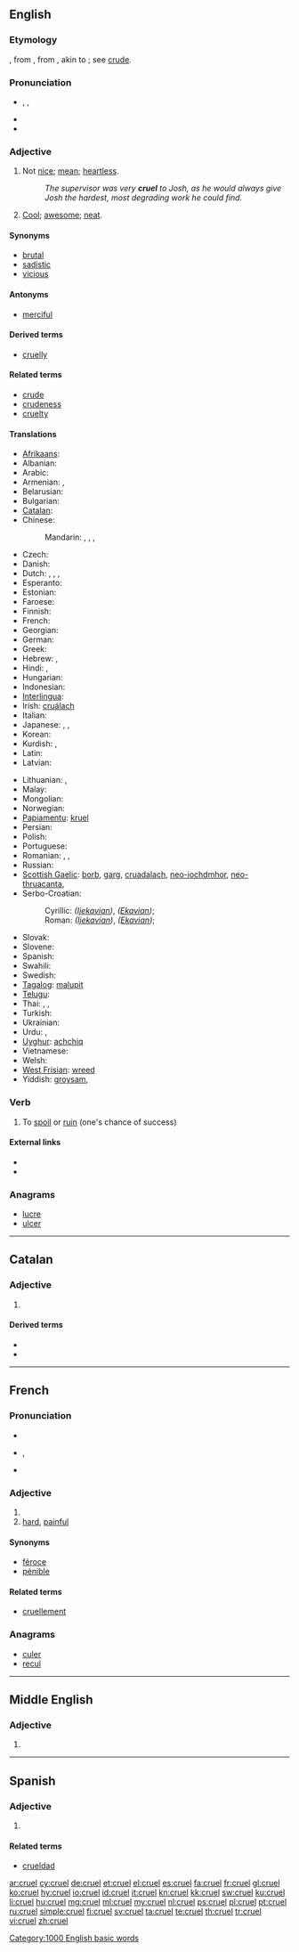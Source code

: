 ==English==

===Etymology===
{{etyl|enm}}, from {{etyl|fro}}, from {{etyl|la}} {{term|crudelis|crūdēlis|hard, severe, cruel|lang=la}}, akin to {{term|crudus|crūdus|raw, crude|lang=la}}; see [[crude]].

===Pronunciation===
* {{a|RP}} {{enPR|kro͞oəl}}, {{IPA|/kɹuːəl/}}, {{SAMPA|/kr\u:@l/}}
* {{audio|en-us-cruel.ogg|Audio (US/UK)}}
* {{rhymes|ʊəl}}

===Adjective===
{{en-adj|[[crueler]] or [[crueller]]|[[cruelest]] or [[cruellest]]}}

# Not [[nice]]; [[mean]]; [[heartless]].
#: ''The supervisor was very '''cruel''' to Josh, as he would always give Josh the hardest, most degrading work he could find.''
# {{slang}} [[cool|Cool]]; [[awesome]]; [[neat]].

====Synonyms====
* [[brutal]]
* [[sadistic]]
* [[vicious]]

====Antonyms====
* [[merciful]]

====Derived terms====
* [[cruelly]]

====Related terms====
* [[crude]]
* [[crudeness]]
* [[cruelty]]

====Translations====
{{trans-top|not nice; mean; heartless}}
* [[Afrikaans]]: {{t|af|wreedaardig}}
* Albanian: {{t|sq|mizor}}
* Arabic: {{t|ar|قاسي|tr=qaasiy}}
* Armenian: {{t+|hy|դաժան|tr=dažan}},  {{t|hy|անգութ|tr=angut’}}
* Belarusian: {{t|be|жорсткі|tr=žórstki|sc=Cyrl}}
* Bulgarian: {{t+|bg|жесток|tr=žestók}}
* [[Catalan]]: {{t|ca|cruel}}
* Chinese:
*: Mandarin: {{t|cmn|殘忍|sc=Hani}},  {{t|cmn|残忍|tr=cánrěn|sc=Hani}},  {{t|cmn|殘酷|sc=Hani}},  {{t-|cmn|残酷|tr=cánkù|sc=Hani}}
* Czech: {{t-|cs|krutý|m}}
* Danish: {{t|da|grusom}}
* Dutch: {{t+|nl|wreed}}, {{t-|nl|wrede}}, {{t+|nl|gemeen}}, {{t-|nl|gemene}}
* Esperanto: {{t-|eo|kruela|xs=Esperanto}}
* Estonian: {{t|et|julm}}
* Faroese: {{t|fo|grimmur}}
* Finnish: {{t+|fi|julma}}
* French: {{t+|fr|cruel}}
* Georgian: {{t-|ka|სასტიკი|tr=sastiki|sc=Geor|xs=Georgian}}
* German: {{t+|de|grausam}}
* Greek: {{t+|el|σκληρός|tr=sklērós}}
* Hebrew: {{t+|he|אכזרי|m|alt=אַכְזָרִי|tr=akhzary}}, {{t|he|אכזרית|f|tr=akhzaryt}}
* Hindi: {{t|hi|निर्दयी|tr=nirdayī|sc=Deva}}, {{t|hi|ज़ालिम|tr=zālim|sc=Deva}}
* Hungarian: {{t+|hu|kegyetlen}}
* Indonesian: {{t+|id|kejam|xs=Indonesian}}
* [[Interlingua]]: {{t|ia|cruel}}
* Irish: [[cruálach]]
* Italian: {{t+|it|crudele}}
* Japanese: {{t-|ja|残酷|tr=ざんこく, zankoku}},  {{t-|ja|酷い|tr=ひどい, hidoi}},  {{t|ja|惨い|tr=むごい, mugoi}}
* Korean: {{t|ko|잔인|tr=janin-han|alt=잔인한|sc=Kore}}
* Kurdish: {{t+|ku|zalim}}, {{t+|ku|bêrehm}}
* Latin: {{t-|la|crudelis}}
* Latvian: {{t|lv|nežēlīgs}}
{{trans-mid}}
* Lithuanian: {{t|lt|žiaurus}}, {{t|lt|negailestingas}}
* Malay: {{t-|ms|kejam|xs=Malay}}
* Mongolian: {{t-|mn|хэрцгий|tr=hėrcgij|sc=Cyrl|xs=Mongolian}}
* Norwegian: {{t|no|grusom}}
* [[Papiamentu]]: [[kruel]]
* Persian: {{t|fa|ظالم|tr=zâlem|sc=fa-Arab}}
* Polish: {{t|pl|okrutny}}
* Portuguese: {{t+|pt|cruel}}
* Romanian: {{t+|ro|crud}},  {{t-|ro|crunt}},  {{t-|ro|cumplit}}
* Russian: {{t+|ru|жестокий|tr=žestókij}}
* [[Scottish Gaelic]]: [[borb]], [[garg]], [[cruadalach]], [[neo-iochdmhor]], [[neo-thruacanta]],{{t-|gd|mì-chneasta|xs=Scottish Gaelic}}
* Serbo-Croatian:
*: Cyrillic: {{t|sh|нечовјечан|alt=не̏човјечан}} ''([[Ijekavian]])'', {{t|sh|нечовечан|alt=не̏човечан}} ''([[Ekavian]])''; {{t|sh|окрутан|m|alt=о̏крӯтан}}
*: Roman: {{t|sh|nečovječan|alt=nȅčovječan}} ''([[Ijekavian]])'', {{t|sh|nečovečan|alt=nȅčovečan}} ''([[Ekavian]])''; {{t|sh|okrutan|m|alt=ȍkrūtan}}
* Slovak: {{t|sk|krutý}}
* Slovene: {{t+|sl|krut}}
* Spanish: {{t+|es|cruel}}
* Swahili: {{t-|sw|dhalimu|xs=Swahili}}
* Swedish: {{t+|sv|grym}}
* [[Tagalog]]: [[malupit]]
* [[Telugu]]: {{t|te|క్రూరమైన|tr=krooramaina}}
* Thai: {{t|th|โหด|tr=hòht|sc=Thai}}, {{t|th|ทารุณ|tr=taarun|sc=Thai}}, {{t|th|โหดร้าย|tr=hòht-ráai|sc=Thai}}
* Turkish: {{t+|tr|zalim}}
* Ukrainian: {{t|uk|жорстокий|tr=žorstókyj}}
* Urdu: {{t|ur|نردیی|tr=nirdayī|sc=ur-Arab}}, {{t|ur|ظالم|tr=zālim|sc=ur-Arab}}
* [[Uyghur]]: [[achchiq]]
* Vietnamese: {{t|vi|độc ác}}
* Welsh: {{t+|cy|creulon|xs=Welsh}}
* [[West Frisian]]: [[wreed]]
* Yiddish: [[groysam]], {{t|yi|גרויזאם|tr=groyzam|sc=Hebr}}
{{trans-bottom}}

===Verb===
{{en-verb|cruels|cruelling|cruelled}}

# To [[spoil]] or [[ruin]] (one's chance of success)

====External links====
* {{R:Webster 1913}}
* {{R:Century 1911}}

===Anagrams===
* [[lucre#English|lucre]]
* [[ulcer#English|ulcer]]

[[Category:1000 English basic words]]

----

==Catalan==

===Adjective===
{{ca-adj|type=mf}}

# {{l|en|cruel}}

====Derived terms====
* {{l|ca|cruelment}}
* {{l|ca|crueltat}}

----

==French==

===Pronunciation===
* {{audio|Fr-cruel.ogg|audio}}
* {{IPA|/kʁy.ɛl/|lang=fr}}, {{SAMPA|/kRy.El/}}
* {{homophones|cruels|cruelle|cruelles|lang=fr}}

===Adjective===
{{fr-adj|f=cruelle}}

# {{l|en|cruel}}
# [[hard]], [[painful]]

====Synonyms====
* [[féroce]]
* [[pénible]]

====Related terms====
* [[cruellement]]

===Anagrams===
* [[culer#French|culer]]
* [[recul#French|recul]]

----

==Middle English==
<!--this Middle English entry was created using Template:new enm entry-->

===Adjective===
{{head|enm|adjective}}

# {{l|en|cruel}}

----

==Spanish==

===Adjective===
{{es-adj|pl=crueles}}

# {{l|en|cruel}}

====Related terms====
* [[crueldad]]

[[ar:cruel]]
[[cy:cruel]]
[[de:cruel]]
[[et:cruel]]
[[el:cruel]]
[[es:cruel]]
[[fa:cruel]]
[[fr:cruel]]
[[gl:cruel]]
[[ko:cruel]]
[[hy:cruel]]
[[io:cruel]]
[[id:cruel]]
[[it:cruel]]
[[kn:cruel]]
[[kk:cruel]]
[[sw:cruel]]
[[ku:cruel]]
[[li:cruel]]
[[hu:cruel]]
[[mg:cruel]]
[[ml:cruel]]
[[my:cruel]]
[[nl:cruel]]
[[ps:cruel]]
[[pl:cruel]]
[[pt:cruel]]
[[ru:cruel]]
[[simple:cruel]]
[[fi:cruel]]
[[sv:cruel]]
[[ta:cruel]]
[[te:cruel]]
[[th:cruel]]
[[tr:cruel]]
[[vi:cruel]]
[[zh:cruel]]